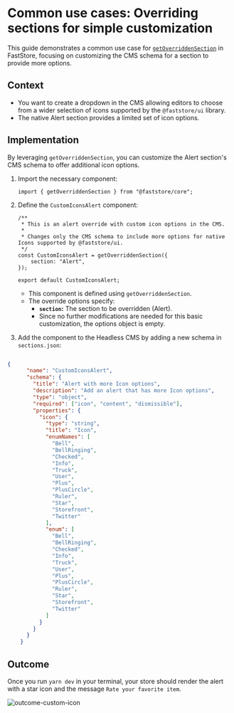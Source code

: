 # Common use cases: Overriding sections for simple customization

This guide demonstrates a common use case for [`getOverriddenSection`](/docs/building-sections/overrides/specification) in FastStore, focusing on customizing the CMS schema for a section to provide more options.

## Context

- You want to create a dropdown in the CMS allowing editors to choose from a wider selection of icons supported by the `@faststore/ui` library.
- The native Alert section provides a limited set of icon options.

## Implementation

By leveraging `getOverriddenSection`, you can customize the Alert section's CMS schema to offer additional icon options.

1. Import the necessary component:

   ```tsx
   import { getOverriddenSection } from "@faststore/core";
   ```

2. Define the `CustomIconsAlert` component:

   ```tsx
   /**
    * This is an alert override with custom icon options in the CMS.
    * 
    * Changes only the CMS schema to include more options for native Icons supported by @faststore/ui.
    */
   const CustomIconsAlert = getOverriddenSection({
       section: "Alert",
   });

   export default CustomIconsAlert;
   ```

   - This component is defined using `getOverriddenSection`.
   - The override options specify:
       - **`section`:** The section to be overridden (Alert).
       - Since no further modifications are needed for this basic customization, the options object is empty.

3. Add the component to the Headless CMS by adding a new schema in `sections.json`:

```json

{
      "name": "CustomIconsAlert",
      "schema": {
        "title": "Alert with more Icon options",
        "description": "Add an alert that has more Icon options",
        "type": "object",
        "required": ["icon", "content", "dismissible"],
        "properties": {
          "icon": {
            "type": "string",
            "title": "Icon",
            "enumNames": [
              "Bell",
              "BellRinging",
              "Checked",
              "Info",
              "Truck",
              "User",
              "Plus",
              "PlusCircle",
              "Ruler",
              "Star",
              "Storefront",
              "Twitter"
            ],
            "enum": [
              "Bell",
              "BellRinging",
              "Checked",
              "Info",
              "Truck",
              "User",
              "Plus",
              "PlusCircle",
              "Ruler",
              "Star",
              "Storefront",
              "Twitter"
            ]
          }
        }
      }
    }

```

## Outcome

Once you run `yarn dev` in your terminal, your store should render the alert with a star icon and the message `Rate your favorite item`.

![outcome-custom-icon](https://vtexhelp.vtexassets.com/assets/docs/src/custom-icons___767df43d9ef17d6b48602ffc15dd999f.png)